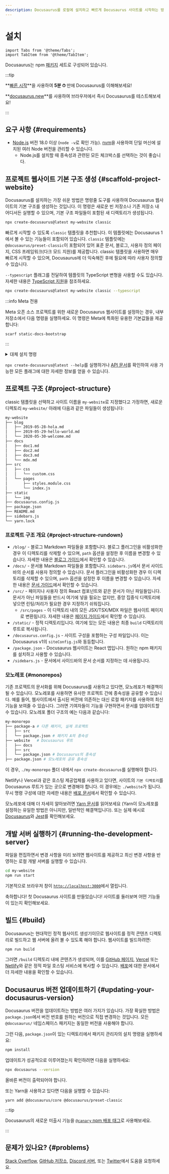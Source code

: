 ```yaml
---
description: Docusaurus를 로컬에 설치하고 빠르게 Docusaurus 사이트를 시작하는 방법.
---
```


# 설치

```mdx-code-block
import Tabs from '@theme/Tabs';
import TabItem from '@theme/TabItem';
```

Docusaurus는 npm [패키지](https://github.com/facebook/docusaurus/tree/main/packages) 세트로 구성되어 있습니다.

:::tip

**[빠른 시작](introduction.mdx#fast-track)**을 사용하여 **5분 ⏱** 만에 Docusaurus를 이해해보세요!

**[docusaurus.new](https://docusaurus.new)**를 사용하여 브라우저에서 즉시 Docusaurus를 테스트해보세요!

:::

## 요구 사항 {#requirements}

- [Node.js](https://nodejs.org/en/download/) 버전 18.0 이상 (`node -v`로 확인 가능). [nvm](https://github.com/nvm-sh/nvm)을 사용하여 단일 머신에 설치된 여러 Node 버전을 관리할 수 있습니다.
  - Node.js를 설치할 때 종속성과 관련된 모든 체크박스를 선택하는 것이 좋습니다.

## 프로젝트 웹사이트 기본 구조 생성 {#scaffold-project-website}

Docusaurus를 설치하는 가장 쉬운 방법은 명령줄 도구를 사용하여 Docusaurus 웹사이트의 기본 구조를 생성하는 것입니다. 이 명령은 새로운 빈 저장소나 기존 저장소 내 어디서든 실행할 수 있으며, 기본 구조 파일들이 포함된 새 디렉토리가 생성됩니다.

```bash
npx create-docusaurus@latest my-website classic
```

빠르게 시작할 수 있도록 `classic` 템플릿을 추천합니다. 이 템플릿에는 Docusaurus 1에서 볼 수 있는 기능들이 포함되어 있습니다. `classic` 템플릿에는 `@docusaurus/preset-classic`이 포함되어 있어 표준 문서, 블로그, 사용자 정의 페이지, CSS 프레임워크(다크 모드 지원)를 제공합니다. classic 템플릿을 사용하면 매우 빠르게 시작할 수 있으며, Docusaurus에 더 익숙해진 후에 필요에 따라 사용자 정의할 수 있습니다.

`--typescript` 플래그를 전달하여 템플릿의 TypeScript 변형을 사용할 수도 있습니다. 자세한 내용은 [TypeScript 지원](./typescript-support.mdx)을 참조하세요.

```bash
npx create-docusaurus@latest my-website classic --typescript
```

:::info Meta 전용

Meta 오픈 소스 프로젝트를 위한 새로운 Docusaurus 웹사이트를 설정하는 경우, 내부 저장소에서 다음 명령을 실행하세요. 이 명령은 Meta에 특화된 유용한 기본값들을 제공합니다:

```bash
scarf static-docs-bootstrap
```

:::

<details>
  <summary>대체 설치 명령</summary>

선호하는 프로젝트 관리자를 사용하여 새 프로젝트를 초기화할 수도 있습니다:

```bash npm2yarn
npm init docusaurus
```

</details>

`npx create-docusaurus@latest --help`를 실행하거나 [API 문서](./api/misc/create-docusaurus.mdx)를 확인하여 사용 가능한 모든 플래그에 대한 자세한 정보를 얻을 수 있습니다.

## 프로젝트 구조 {#project-structure}

classic 템플릿을 선택하고 사이트 이름을 `my-website`로 지정했다고 가정하면, 새로운 디렉토리 `my-website/` 아래에 다음과 같은 파일들이 생성됩니다:

```bash
my-website
├── blog
│   ├── 2019-05-28-hola.md
│   ├── 2019-05-29-hello-world.md
│   └── 2020-05-30-welcome.md
├── docs
│   ├── doc1.md
│   ├── doc2.md
│   ├── doc3.md
│   └── mdx.md
├── src
│   ├── css
│   │   └── custom.css
│   └── pages
│       ├── styles.module.css
│       └── index.js
├── static
│   └── img
├── docusaurus.config.js
├── package.json
├── README.md
├── sidebars.js
└── yarn.lock
```

### 프로젝트 구조 개요 {#project-structure-rundown}

- `/blog/` - 블로그 Markdown 파일들을 포함합니다. 블로그 플러그인을 비활성화한 경우 이 디렉토리를 삭제할 수 있으며, `path` 옵션을 설정한 후 이름을 변경할 수 있습니다. 자세한 내용은 [블로그 가이드](blog.mdx)에서 확인할 수 있습니다.
- `/docs/` - 문서용 Markdown 파일들을 포함합니다. `sidebars.js`에서 문서 사이드바의 순서를 사용자 정의할 수 있습니다. 문서 플러그인을 비활성화한 경우 이 디렉토리를 삭제할 수 있으며, `path` 옵션을 설정한 후 이름을 변경할 수 있습니다. 자세한 내용은 [문서 가이드](./guides/docs/docs-introduction.mdx)에서 확인할 수 있습니다.
- `/src/` - 페이지나 사용자 정의 React 컴포넌트와 같은 문서가 아닌 파일들입니다. 문서가 아닌 파일들을 반드시 여기에 넣을 필요는 없지만, 중앙 집중식 디렉토리에 넣으면 린팅/처리가 필요한 경우 지정하기 쉬워집니다.
  - `/src/pages` - 이 디렉토리 내의 모든 JSX/TSX/MDX 파일은 웹사이트 페이지로 변환됩니다. 자세한 내용은 [페이지 가이드](guides/creating-pages.mdx)에서 확인할 수 있습니다.
- `/static/` - 정적 디렉토리입니다. 여기에 있는 모든 내용은 최종 `build` 디렉토리의 루트로 복사됩니다.
- `/docusaurus.config.js` - 사이트 구성을 포함하는 구성 파일입니다. 이는 Docusaurus v1의 `siteConfig.js`와 동등합니다.
- `/package.json` - Docusaurus 웹사이트는 React 앱입니다. 원하는 npm 패키지를 설치하고 사용할 수 있습니다.
- `/sidebars.js` - 문서에서 사이드바의 문서 순서를 지정하는 데 사용됩니다.

### 모노레포 {#monorepos}

기존 프로젝트의 문서화를 위해 Docusaurus를 사용하고 있다면, 모노레포가 해결책이 될 수 있습니다. 모노레포를 사용하면 유사한 프로젝트 간에 종속성을 공유할 수 있습니다. 예를 들어, 웹사이트에서 출시된 버전에 의존하는 대신 로컬 패키지를 사용하여 최신 기능을 보여줄 수 있습니다. 그러면 기여자들이 기능을 구현하면서 문서를 업데이트할 수 있습니다. 모노레포 폴더 구조의 예는 다음과 같습니다:

```bash
my-monorepo
├── package-a # 다른 패키지, 실제 프로젝트
│   ├── src
│   └── package.json # 패키지 A의 종속성
├── website   # Docusaurus 루트
│   ├── docs
│   ├── src
│   └── package.json # Docusaurus의 종속성
├── package.json # 모노레포의 공유 종속성
```

이 경우, `./my-monorepo` 폴더 내에서 `npx create-docusaurus`를 실행해야 합니다.

Netlify나 Vercel과 같은 호스팅 제공업체를 사용하고 있다면, 사이트의 `기본 디렉토리`를 Docusaurus 루트가 있는 곳으로 변경해야 합니다. 이 경우에는 `./website`가 됩니다. 무시 명령 구성에 대한 자세한 내용은 [배포 문서](./deployment.mdx#deploying-to-netlify)에서 확인할 수 있습니다.

모노레포에 대해 더 자세히 알아보려면 [Yarn 문서](https://yarnpkg.com/features/workspaces)를 읽어보세요 (Yarn이 모노레포를 설정하는 유일한 방법은 아니지만, 일반적인 해결책입니다). 또는 실제 예시로 [Docusaurus](https://github.com/facebook/docusaurus)와 [Jest](https://github.com/facebook/jest)를 확인해보세요.

## 개발 서버 실행하기 {#running-the-development-server}

파일을 편집하면서 변경 사항을 미리 보려면 웹사이트를 제공하고 최신 변경 사항을 반영하는 로컬 개발 서버를 실행할 수 있습니다.

```bash npm2yarn
cd my-website
npm run start
```

기본적으로 브라우저 창이 [`http://localhost:3000`](http://localhost:3000)에서 열립니다.

축하합니다! 첫 Docusaurus 사이트를 만들었습니다! 사이트를 둘러보며 어떤 기능들이 있는지 확인해보세요.

## 빌드 {#build}

Docusaurus는 현대적인 정적 웹사이트 생성기이므로 웹사이트를 정적 콘텐츠 디렉토리로 빌드하고 웹 서버에 올려 볼 수 있도록 해야 합니다. 웹사이트를 빌드하려면:

```bash npm2yarn
npm run build
```

그러면 `/build` 디렉토리 내에 콘텐츠가 생성되며, 이를 [GitHub 페이지](https://pages.github.com/), [Vercel](https://vercel.com/) 또는 [Netlify](https://www.netlify.com/)와 같은 정적 파일 호스팅 서비스에 복사할 수 있습니다. [배포](deployment.mdx)에 대한 문서에서 더 자세한 내용을 확인할 수 있습니다.

## Docusaurus 버전 업데이트하기 {#updating-your-docusaurus-version}

Docusaurus 버전을 업데이트하는 방법은 여러 가지가 있습니다. 가장 확실한 방법은 `package.json`에서 버전 번호를 원하는 버전으로 직접 변경하는 것입니다. 모든 `@docusaurus/` 네임스페이스 패키지는 동일한 버전을 사용해야 합니다.


<UpgradeGuide />

그런 다음, `package.json`이 있는 디렉토리에서 패키지 관리자의 설치 명령을 실행하세요:

```bash npm2yarn
npm install
```

업데이트가 성공적으로 이루어졌는지 확인하려면 다음을 실행하세요:

```bash
npx docusaurus --version
```

올바른 버전이 출력되어야 합니다.

또는 Yarn을 사용하고 있다면 다음을 실행할 수 있습니다:

```bash
yarn add @docusaurus/core @docusaurus/preset-classic
```

:::tip

Docusaurus의 새로운 미출시 기능을 [`@canary` npm 배포 태그](/community/canary)로 사용해보세요.

:::

## 문제가 있나요? {#problems}

[Stack Overflow](https://stackoverflow.com/questions/tagged/docusaurus), [GitHub 저장소](https://github.com/facebook/docusaurus), [Discord 서버](https://discordapp.com/invite/docusaurus), 또는 [Twitter](https://twitter.com/docusaurus)에서 도움을 요청하세요.
